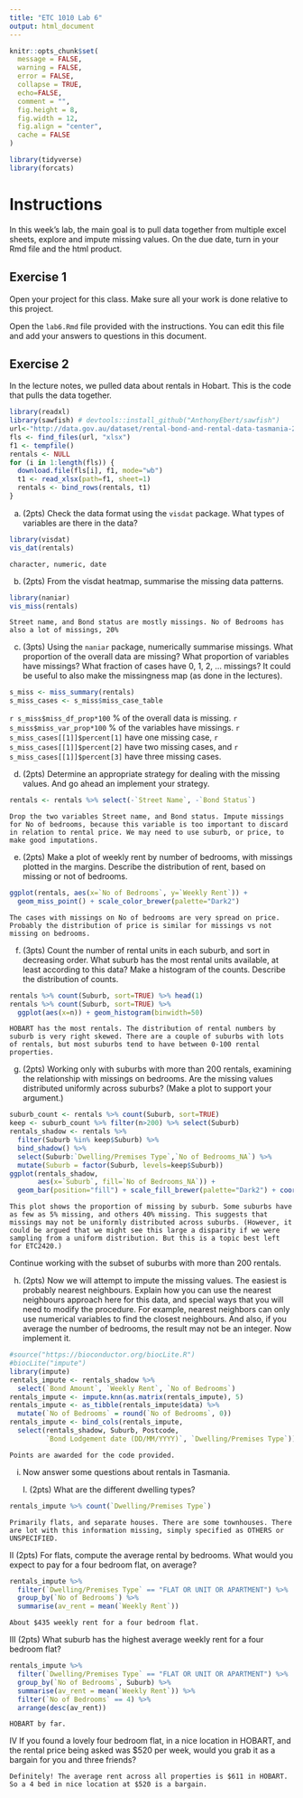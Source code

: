 ```yaml
---
title: "ETC 1010 Lab 6"
output: html_document
---
```


```r
knitr::opts_chunk$set(
  message = FALSE,
  warning = FALSE,
  error = FALSE, 
  collapse = TRUE,
  echo=FALSE,
  comment = "",
  fig.height = 8,
  fig.width = 12,
  fig.align = "center",
  cache = FALSE
)
```

```r
library(tidyverse)
library(forcats)
```

# Instructions

In this week's lab, the main goal is to pull data together from multiple excel sheets, explore and impute missing values.  On the due date, turn in your Rmd file and the html product. 

## Exercise 1

Open your project for this class. Make sure all your work is done relative to this project.

Open the `lab6.Rmd` file provided with the instructions. You can edit this file and add your answers to questions in this document.


## Exercise 2

In the lecture notes, we pulled data about rentals in Hobart. This is the code that pulls the data together. 

```r
library(readxl)
library(sawfish) # devtools::install_github("AnthonyEbert/sawfish")
url<-"http://data.gov.au/dataset/rental-bond-and-rental-data-tasmania-2016-to-2017"
fls <- find_files(url, "xlsx")
f1 <- tempfile()
rentals <- NULL
for (i in 1:length(fls)) {
  download.file(fls[i], f1, mode="wb")
  t1 <- read_xlsx(path=f1, sheet=1)
  rentals <- bind_rows(rentals, t1)
}
```

a. (2pts) Check the data format using the `visdat` package. What types of variables are there in the data?

```r
library(visdat)
vis_dat(rentals)
```
`character, numeric, date`

b. (2pts) From the visdat heatmap, summarise the missing data patterns.

```r
library(naniar)
vis_miss(rentals)
```

`Street name, and Bond status are mostly missings. No of Bedrooms has also a lot of missings, 20%`

c. (3pts) Using the `naniar` package, numerically summarise missings. What proportion of the overall data are missing? What proportion of variables have missings? What fraction of cases have 0, 1, 2, ... missings? It could be useful to also make the missingness map (as done in the lectures).

```r
s_miss <- miss_summary(rentals)
s_miss_cases <- s_miss$miss_case_table
```

`r s_miss$miss_df_prop*100` % of the overall data is missing. `r s_miss$miss_var_prop*100` % of the variables have missings. `r s_miss_cases[[1]]$percent[1]` have one missing case, `r s_miss_cases[[1]]$percent[2]` have two missing cases, and `r s_miss_cases[[1]]$percent[3]` have three missing cases. 

d. (2pts) Determine an appropriate strategy for dealing with the missing values. And go ahead an implement your strategy.

```r
rentals <- rentals %>% select(-`Street Name`, -`Bond Status`)
```

`Drop the two variables Street name, and Bond status. Impute missings for No of bedrooms, because this variable is too important to discard in relation to rental price. We may need to use suburb, or price, to make good imputations.`

e. (2pts) Make a plot of weekly rent by number of bedrooms, with missings plotted in the margins. Describe the distribution of rent, based on missing or not of bedrooms. 

```r
ggplot(rentals, aes(x=`No of Bedrooms`, y=`Weekly Rent`)) + 
  geom_miss_point() + scale_color_brewer(palette="Dark2")
```

`The cases with missings on No of bedrooms are very spread on price. Probably the distribution of price is similar for missings vs not missing on bedrooms.`

f. (3pts) Count the number of rental units in each suburb, and sort in decreasing order. What suburb has the most rental units available, at least according to this data? Make a histogram of the counts. Describe the distribution of counts.

```r
rentals %>% count(Suburb, sort=TRUE) %>% head(1)
rentals %>% count(Suburb, sort=TRUE) %>% 
  ggplot(aes(x=n)) + geom_histogram(binwidth=50)
```

`HOBART has the most rentals. The distribution of rental numbers by suburb is very right skewed. There are a couple of suburbs with lots of rentals, but most suburbs tend to have between 0-100 rental properties. `

g. (2pts) Working only with suburbs with more than 200 rentals, examining the relationship with missings on bedrooms. Are the missing values distributed uniformly across suburbs? (Make a plot to support your argument.)

```r
suburb_count <- rentals %>% count(Suburb, sort=TRUE)
keep <- suburb_count %>% filter(n>200) %>% select(Suburb)
rentals_shadow <- rentals %>% 
  filter(Suburb %in% keep$Suburb) %>%
  bind_shadow() %>%
  select(Suburb:`Dwelling/Premises Type`,`No of Bedrooms_NA`) %>%
  mutate(Suburb = factor(Suburb, levels=keep$Suburb))
ggplot(rentals_shadow, 
       aes(x=`Suburb`, fill=`No of Bedrooms_NA`)) + 
  geom_bar(position="fill") + scale_fill_brewer(palette="Dark2") + coord_flip()
```

`This plot shows the proportion of missing by suburb. Some suburbs have as few as 5% missing, and others 40% missing. This suggests that missings may not be uniformly distributed across suburbs. (However, it could be argued that we might see this large a disparity if we were sampling from a uniform distribution. But this is a topic best left for ETC2420.)`

Continue working with the subset of suburbs with more than 200 rentals. 

h. (2pts) Now we will attempt to impute the missing values. The easiest is probably nearest neighbours. Explain how you can use the nearest neighbours approach here for this data, and special ways that you will need to modify the procedure. For example, nearest neighbors can only use numerical variables to find the closest neighbours. And also, if you average the number of bedrooms, the result may not be an integer. Now implement it.

```r
#source("https://bioconductor.org/biocLite.R")
#biocLite("impute")
library(impute)
rentals_impute <- rentals_shadow %>%
  select(`Bond Amount`, `Weekly Rent`, `No of Bedrooms`) 
rentals_impute <- impute.knn(as.matrix(rentals_impute), 5)
rentals_impute <- as_tibble(rentals_impute$data) %>%
  mutate(`No of Bedrooms` = round(`No of Bedrooms`, 0))
rentals_impute <- bind_cols(rentals_impute, 
  select(rentals_shadow, Suburb, Postcode, 
         `Bond Lodgement date (DD/MM/YYYY)`, `Dwelling/Premises Type`))
```

`Points are awarded for the code provided.`

i. Now answer some questions about rentals in Tasmania.

   I. (2pts) What are the different dwelling types?
   
```r
rentals_impute %>% count(`Dwelling/Premises Type`)
```

`Primarily flats, and separate houses. There are some townhouses. There are lot with this information missing, simply specified as OTHERS or UNSPECIFIED.`

  II (2pts) For flats, compute the average rental by bedrooms. What would you expect to pay for a four bedroom flat, on average?
  
```r
rentals_impute %>% 
  filter(`Dwelling/Premises Type` == "FLAT OR UNIT OR APARTMENT") %>%
  group_by(`No of Bedrooms`) %>%
  summarise(av_rent = mean(`Weekly Rent`))
```

`About $435 weekly rent for a four bedroom flat.`

  III (2pts) What suburb has the highest average weekly rent for a four bedroom flat?

```r
rentals_impute %>% 
  filter(`Dwelling/Premises Type` == "FLAT OR UNIT OR APARTMENT") %>%
  group_by(`No of Bedrooms`, Suburb) %>%
  summarise(av_rent = mean(`Weekly Rent`)) %>%
  filter(`No of Bedrooms` == 4) %>%
  arrange(desc(av_rent))
```

`HOBART by far.`

  IV If you found a lovely four bedroom flat, in a nice location in HOBART, and the rental price being asked was $520 per week, would you grab it as a bargain for you and three friends?

`Definitely! The average rent across all properties is $611 in HOBART. So a 4 bed in nice location at $520 is a bargain.`
